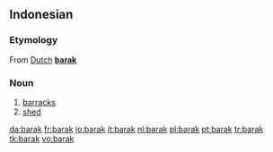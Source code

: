 {{also|Barak}}
==Indonesian==

===Etymology===
From [[w:Dutch language|Dutch]] '''[[barak]]'''

===Noun===
{{infl|id|noun}}

# [[barracks]]
# [[shed]]

[[da:barak]]
[[fr:barak]]
[[io:barak]]
[[it:barak]]
[[nl:barak]]
[[pl:barak]]
[[pt:barak]]
[[tr:barak]]
[[tk:barak]]
[[vo:barak]]